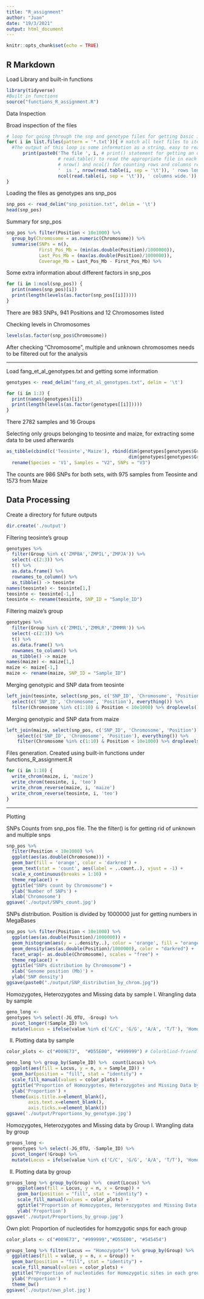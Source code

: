 ```yaml
---
title: "R_assignment"
author: "Juan"
date: "19/3/2021"
output: html_document
---
```


```r
knitr::opts_chunk$set(echo = TRUE)
```

## R Markdown
Load Library and built-in functions

```r
library(tidyverse)
#Built in functions
source("functions_R_assignment.R")
```

Data Inspection

Broad inspection of the files

```r
# loop for going through the snp and genotype files for getting basic info. Those are the only txt files in the wd
for( i in list.files(pattern = '*.txt')){ # match all text files to iterate through them
  #The output of this loop is some information as a string, easy to read.
      print(paste0('The file ', i, # print() statement for getting an output after the loop; paste0() to built the string   
                   # read.table() to read the appropriate file in each step of the loop
                   # nrow() and ncol() for counting rows and columns respectively in each step of the loop
                   '  is ', nrow(read.table(i, sep = '\t')), ' rows long and ', 
                   ncol(read.table(i, sep = '\t')), ' columns wide.'))
}

```
Loading the files as genotypes ans snp_pos

```r
snp_pos <- read_delim("snp_position.txt", delim = '\t')
head(snp_pos)
```


Summary for snp_pos

```r
snp_pos %>% filter(Position < 10e1000) %>% 
  group_by(Chromosome = as.numeric(Chromosome)) %>%  
  summarise(SNPs = n(),
            First_Pos_Mb = (min(as.double(Position)/1000000)), 
            Last_Pos_Mb = (max(as.double(Position)/1000000)),
            Coverage_Mb = Last_Pos_Mb - First_Pos_Mb) %>% 

```
            
Some extra information about different factors in snp_pos

```r
for (i in 1:ncol(snp_pos)) {
  print(names(snp_pos)[i])
  print(length(levels(as.factor(snp_pos[[i]]))))
}
```
There are 983 SNPs, 941 Positions and 12 Chromosomes listed 
            
Checking levels in Chromosomes

```r
levels(as.factor(snp_pos$Chromosome))
```

After checking "Chromosome", multiple and unknown chromosomes needs to be filtered out for the analysis

-----------------

Load fang_et_al_genotypes.txt and getting some information
```r
genotypes <- read_delim("fang_et_al_genotypes.txt", delim = '\t')

for (i in 1:3) {
  print(names(genotypes)[i])
  print(length(levels(as.factor(genotypes[[i]]))))
}

```
There 2782 samples and 16 Groups 


Selecting only groups belonging to teosinte and maize, for extracting some data to be used afterwards

```r
as_tibble(cbind(c('Teosinte','Maize'), rbind(dim(genotypes[genotypes$Group %in% c('ZMPBA','ZMPIL','ZMPJA'),]), 
                                             dim(genotypes[genotypes$Group %in% c('ZMMIL','ZMMLR','ZMMMR'),])))) %>% 
  rename(Species = 'V1', Samples = "V2", SNPs = "V3")
```

The counts are 986 SNPs for both sets, with 975 samples from Teosinte and 1573 from Maize

## Data Processing ##

Create a directory for future outputs
```r
dir.create('./output')
```


Filtering teosinte's group

```r
genotypes %>% 
  filter(Group %in% c('ZMPBA','ZMPIL','ZMPJA')) %>% 
  select(-c(2:3)) %>% 
  t() %>% 
  as.data.frame() %>% 
  rownames_to_column() %>% 
  as_tibble() -> teosinte
names(teosinte) <- teosinte[1,]
teosinte <- teosinte[-1,]
teosinte <- rename(teosinte, SNP_ID = "Sample_ID")
```

Filtering maize's group

```r
genotypes %>% 
  filter(Group %in% c('ZMMIL','ZMMLR','ZMMMR')) %>% 
  select(-c(2:3)) %>% 
  t() %>% 
  as.data.frame() %>% 
  rownames_to_column() %>% 
  as_tibble() -> maize
names(maize) <- maize[1,]
maize <- maize[-1,]
maize <- rename(maize, SNP_ID = "Sample_ID")

```


Merging genotypic and SNP data from teosinte

```r
left_join(teosinte, select(snp_pos, c('SNP_ID', 'Chromosome', 'Position')), by = "SNP_ID") %>%
  select(c('SNP_ID', 'Chromosome', 'Position'), everything()) %>% 
  filter(Chromosome %in% c(1:10) & Position < 10e1000) %>% droplevels() -> teosinte
```

Merging genotypic and SNP data from maize

```r
left_join(maize, select(snp_pos, c('SNP_ID', 'Chromosome', 'Position')), by = "SNP_ID") %>%
    select(c('SNP_ID', 'Chromosome', 'Position'), everything()) %>% 
    filter(Chromosome %in% c(1:10) & Position < 10e1000) %>% droplevels() -> maize
```

Files generation. Created using built-in functions under functions_R_assignment.R

```r

for (i in 1:10) {
  write_chrom(maize, i, 'maize')
  write_chrom(teosinte, i, 'teo')
  write_chrom_reverse(maize, i, 'maize')
  write_chrom_reverse(teosinte, i, 'teo')
}

```

---------------------
Plotting

SNPs Counts from snp_pos file. The the filter() is for getting rid of unknown and multiple snps 

```r
snp_pos %>% 
  filter(Position < 10e1000) %>% 
  ggplot(aes(as.double(Chromosome))) +
  geom_bar(fill = 'orange', color = 'darkred') + 
  geom_text(stat = 'count', aes(label = ..count..), vjust = -1) +
  scale_x_continuous(breaks = 1:10) +
  theme_replace() +
  ggtitle("SNPs count by Chromosome") +
  ylab('Number of SNPs') +
  xlab('Chromosome') 
ggsave('./output/SNPs_count.jpg')
```

SNPs distribution. Position is divided by 1000000 just for getting numbers in MegaBases

```r
snp_pos %>% filter(Position < 10e1000) %>% 
  ggplot(aes(as.double(Position)/1000000)) +
  geom_histogram(aes(y = ..density..), color = 'orange', fill = "orange", alpha = 0.4, bins = 20) + 
  geom_density(aes(as.double(Position)/1000000), color = "darkred") + 
  facet_wrap(~ as.double(Chromosome), scales = "free") +
  theme_replace() +
  ggtitle("SNPs distribution by Chromosome") +
  xlab('Genome position (Mb)') +
  ylab('SNP density')
ggsave(paste0("./output/SNP_distribution_by_chrom.jpg"))
```

Homozygotes, Heterozygotes and Missing data by sample
I. Wrangling data by sample

```r
geno_long <- 
genotypes %>% select(-JG_OTU, -Group) %>%   
  pivot_longer(!Sample_ID) %>% 
  mutate(Locus = ifelse(value %in% c('C/C', 'G/G', 'A/A', 'T/T'), 'Homozygote', ifelse(value == '?/?', 'MD', 'Heterozygote')))  
```


II. Plotting data by sample

```r
color_plots <- c("#009E73",  "#D55E00", "#999999") # Colorblind-friendly colors for plots

geno_long %>% group_by(Sample_ID) %>%  count(Locus) %>% 
  ggplot(aes(fill = Locus, y = n, x = Sample_ID)) +
  geom_bar(position = "fill", stat = "identity") +
  scale_fill_manual(values = color_plots) +
  ggtitle("Proportion of Homozygotes, Heterozygotes and Missing Data by Genotype ") +
  ylab('Proportion') +
  theme(axis.title.x=element_blank(),
        axis.text.x=element_blank(),
        axis.ticks.x=element_blank())
ggsave('./output/Proportions_by_genotype.jpg')
```


Homozygotes, Heterozygotes and Missing data by Group
I. Wrangling data by group

```r
groups_long <- 
  genotypes %>% select(-JG_OTU, -Sample_ID) %>%   
  pivot_longer(!Group) %>% 
  mutate(Locus = ifelse(value %in% c('C/C', 'G/G', 'A/A', 'T/T'), 'Homozygote', ifelse(value == '?/?', 'MD', 'Heterozygote')))  
```


II. Plotting data by group
```r
groups_long %>% group_by(Group) %>%  count(Locus) %>% 
    ggplot(aes(fill = Locus, y = n, x = Group)) +
    geom_bar(position = "fill", stat = "identity") +
    scale_fill_manual(values = color_plots) +
    ggtitle("Proportion of Homozygotes, Heterozygotes and Missing Data by Group ") +
    ylab('Proportion') 
ggsave('./output/Proportions_by_group.jpg')
```

Own plot: Proportion of nucleotides for homzygotic snps for each group

```r
color_plots <- c("#009E73", "#999999","#D55E00", "#545454")

groups_long %>% filter(Locus == "Homozygote") %>% group_by(Group) %>%  count(value) %>% 
  ggplot(aes(fill = value, y = n, x = Group)) +
  geom_bar(position = "fill", stat = "identity") +
  scale_fill_manual(values = color_plots) +
  ggtitle("Proportion of nucleotides for Homozygotic sites in each group") +
  ylab('Proportion') +
  theme_bw()
ggsave('./output/own_plot.jpg')
```

